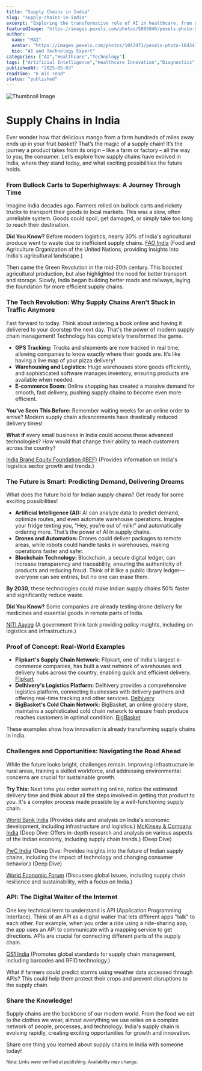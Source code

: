 ```yaml
---
title: "Supply Chains in India"
slug: "supply-chains-in-india"
excerpt: "Exploring the transformative role of AI in healthcare, from diagnostics to drug discovery."
featuredImage: "https://images.pexels.com/photos/5895846/pexels-photo-5895846.jpeg?auto=compress&cs=tinysrgb&w=1260&h=750&dpr=1"
author:
  name: "MAI"
  avatar: "https://images.pexels.com/photos/1043471/pexels-photo-1043471.jpeg?auto=compress&cs=tinysrgb&w=1260&h=750&dpr=1"
  bio: "AI and Technology Expert"
categories: ["AI","Healthcare","Technology"]
tags: ["Artificial Intelligence","Healthcare Innovation","Diagnostics","Drug Discovery"]
publishedAt: "2025-05-03"
readTime: "6 min read"
status: "published"
---
```

![Thumbnail Image](https://images.pexels.com/photos/5895846/pexels-photo-5895846.jpeg?auto=compress&cs=tinysrgb&w=1260&h=750&dpr=1 "AI in Healthcare")

# Supply Chains in India

Ever wonder how that delicious mango from a farm hundreds of miles away ends up in your fruit basket? That’s the magic of a supply chain! It’s the journey a product takes from its origin – like a farm or factory – all the way to you, the consumer. Let’s explore how supply chains have evolved in India, where they stand today, and what exciting possibilities the future holds.

### From Bullock Carts to Superhighways: A Journey Through Time

Imagine India decades ago.  Farmers relied on bullock carts and rickety trucks to transport their goods to local markets.  This was a slow, often unreliable system.  Goods could spoil, get damaged, or simply take too long to reach their destination.  

**Did You Know?**  Before modern logistics, nearly 30% of India's agricultural produce went to waste due to inefficient supply chains. <a href="https://www.fao.org/india/fao-in-india/india-at-a-glance/en/" target="_blank">FAO India</a> (Food and Agriculture Organization of the United Nations, providing insights into India's agricultural landscape.)

Then came the Green Revolution in the mid-20th century. This boosted agricultural production, but also highlighted the need for better transport and storage.  Slowly, India began building better roads and railways, laying the foundation for more efficient supply chains.

### The Tech Revolution:  Why Supply Chains Aren’t Stuck in Traffic Anymore

Fast forward to today.  Think about ordering a book online and having it delivered to your doorstep the next day. That's the power of modern supply chain management!  Technology has completely transformed the game.

* **GPS Tracking:**  Trucks and shipments are now tracked in real time, allowing companies to know exactly where their goods are.  It’s like having a live map of your pizza delivery!
* **Warehousing and Logistics:** Huge warehouses store goods efficiently, and sophisticated software manages inventory, ensuring products are available when needed.
* **E-commerce Boom:** Online shopping has created a massive demand for smooth, fast delivery, pushing supply chains to become even more efficient.

**You’ve Seen This Before:** Remember waiting weeks for an online order to arrive?  Modern supply chain advancements have drastically reduced delivery times!

**What if** every small business in India could access these advanced technologies? How would that change their ability to reach customers across the country?

<a href="https://www.ibef.org/industry/indian-logistics-sector.aspx" target="_blank">India Brand Equity Foundation (IBEF)</a> (Provides information on India's logistics sector growth and trends.)

###  The Future is Smart:  Predicting Demand, Delivering Dreams

What does the future hold for Indian supply chains?  Get ready for some exciting possibilities!

* **Artificial Intelligence (AI):**  AI can analyze data to predict demand, optimize routes, and even automate warehouse operations. Imagine your fridge texting you, “Hey, you’re out of milk!” and automatically ordering more. That’s the power of AI in supply chains.
* **Drones and Automation:**  Drones could deliver packages to remote areas, while robots could handle tasks in warehouses, making operations faster and safer.
* **Blockchain Technology:**  Blockchain, a secure digital ledger, can increase transparency and traceability, ensuring the authenticity of products and reducing fraud.  Think of it like a public library ledger—everyone can see entries, but no one can erase them.

**By 2030**, these technologies could make Indian supply chains 50% faster and significantly reduce waste.

**Did You Know?**  Some companies are already testing drone delivery for medicines and essential goods in remote parts of India.

<a href="https://niti.gov.in/" target="_blank">NITI Aayog</a> (A government think tank providing policy insights, including on logistics and infrastructure.)


### Proof of Concept: Real-World Examples

* **Flipkart's Supply Chain Network:**  Flipkart, one of India's largest e-commerce companies, has built a vast network of warehouses and delivery hubs across the country, enabling quick and efficient delivery. <a href="https://www.flipkart.com/" target="_blank">Flipkart</a>
* **Delhivery's Logistics Platform:**  Delhivery provides a comprehensive logistics platform, connecting businesses with delivery partners and offering real-time tracking and other services. <a href="https://www.delhivery.com/" target="_blank">Delhivery</a>
* **BigBasket's Cold Chain Network:** BigBasket, an online grocery store, maintains a sophisticated cold chain network to ensure fresh produce reaches customers in optimal condition. <a href="https://www.bigbasket.com/" target="_blank">BigBasket</a>

These examples show how innovation is already transforming supply chains in India.

###  Challenges and Opportunities:  Navigating the Road Ahead

While the future looks bright, challenges remain.  Improving infrastructure in rural areas, training a skilled workforce, and addressing environmental concerns are crucial for sustainable growth.

**Try This:** Next time you order something online, notice the estimated delivery time and think about all the steps involved in getting that product to you.  It's a complex process made possible by a well-functioning supply chain.

<a href="https://www.worldbank.org/en/country/india/overview" target="_blank">World Bank India</a> (Provides data and analysis on India's economic development, including infrastructure and logistics.)
<a href="https://www.mckinsey.com/featured-insights/india" target="_blank">McKinsey & Company India</a> (Deep Dive: Offers in-depth research and analysis on various aspects of the Indian economy, including supply chain trends.) (Deep Dive)

<a href="https://www.pwc.in/industries/retail-and-consumer/publications/future-of-india-supply-chain.html" target="_blank">PwC India</a> (Deep Dive: Provides insights into the future of Indian supply chains, including the impact of technology and changing consumer behavior.) (Deep Dive)

<a href="https://www.weforum.org/agenda/archive/india" target="_blank">World Economic Forum</a> (Discusses global issues, including supply chain resilience and sustainability, with a focus on India.)


### API:  The Digital Waiter of the Internet

One key technical term to understand is API (Application Programming Interface).  Think of an API as a digital waiter that lets different apps "talk" to each other.  For example, when you order a ride using a ride-sharing app, the app uses an API to communicate with a mapping service to get directions.  APIs are crucial for connecting different parts of the supply chain.

<a href="https://www.gs1india.org/" target="_blank">GS1 India</a> (Promotes global standards for supply chain management, including barcodes and RFID technology.)


What if farmers could predict storms using weather data accessed through APIs?  This could help them protect their crops and prevent disruptions to the supply chain.

###  Share the Knowledge!

Supply chains are the backbone of our modern world.  From the food we eat to the clothes we wear, almost everything we use relies on a complex network of people, processes, and technology.  India's supply chain is evolving rapidly, creating exciting opportunities for growth and innovation.

Share one thing you learned about supply chains in India with someone today!

<small>Note: Links were verified at publishing. Availability may change.</small>
